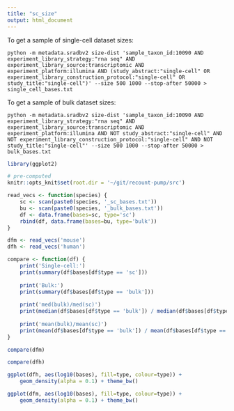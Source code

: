 ```yaml
---
title: "sc_size"
output: html_document
---
```


To get a sample of single-cell dataset sizes:

```
python -m metadata.sradbv2 size-dist 'sample_taxon_id:10090 AND experiment_library_strategy:"rna seq" AND experiment_library_source:transcriptomic AND experiment_platform:illumina AND (study_abstract:"single-cell" OR experiment_library_construction_protocol:"single-cell" OR study_title:"single-cell")' --size 500 1000 --stop-after 50000 > single_cell_bases.txt
```

To get a sample of bulk dataset sizes:

```
python -m metadata.sradbv2 size-dist 'sample_taxon_id:10090 AND experiment_library_strategy:"rna seq" AND experiment_library_source:transcriptomic AND experiment_platform:illumina AND NOT study_abstract:"single-cell" AND NOT experiment_library_construction_protocol:"single-cell" AND NOT study_title:"single-cell"' --size 500 1000 --stop-after 50000 > bulk_bases.txt
```

```r
library(ggplot2)
```

```r
# pre-computed
knitr::opts_knit$set(root.dir = '~/git/recount-pump/src')
```

```r
read_vecs <- function(species) {
    sc <- scan(paste0(species, '_sc_bases.txt'))
    bu <- scan(paste0(species, '_bulk_bases.txt'))
    df <- data.frame(bases=sc, type='sc')
    rbind(df, data.frame(bases=bu, type='bulk'))
}

dfm <- read_vecs('mouse')
dfh <- read_vecs('human')
```

```r
compare <- function(df) {
    print('Single-cell:')
    print(summary(df$bases[df$type == 'sc']))
    
    print('Bulk:')
    print(summary(df$bases[df$type == 'bulk']))
    
    print('med(bulk)/med(sc)')
    print(median(df$bases[df$type == 'bulk']) / median(df$bases[df$type == 'sc']))
    
    print('mean(bulk)/mean(sc)')
    print(mean(df$bases[df$type == 'bulk']) / mean(df$bases[df$type == 'sc']))
}
```

```r
compare(dfm)
```

```r
compare(dfh)
```

```r
ggplot(dfh, aes(log10(bases), fill=type, colour=type)) +
    geom_density(alpha = 0.1) + theme_bw()
```

```r
ggplot(dfm, aes(log10(bases), fill=type, colour=type)) +
    geom_density(alpha = 0.1) + theme_bw()
```

